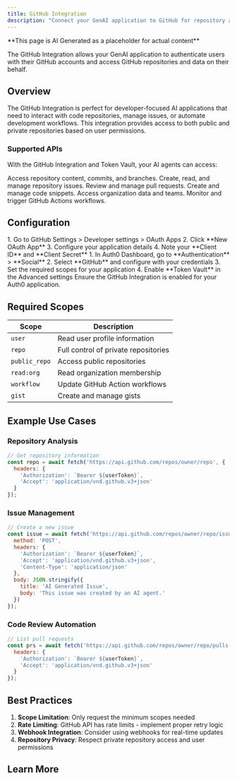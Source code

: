 ```yaml
---
title: GitHub Integration
description: "Connect your GenAI application to GitHub for repository access, issue management, and developer workflows."
---
```


<Warning>
**This page is AI Generated as a placeholder for actual content** 
</Warning>

The GitHub Integration allows your GenAI application to authenticate users with their GitHub accounts and access GitHub repositories and data on their behalf.

## Overview

The GitHub Integration is perfect for developer-focused AI applications that need to interact with code repositories, manage issues, or automate development workflows. This integration provides access to both public and private repositories based on user permissions.

### Supported APIs

With the GitHub Integration and Token Vault, your AI agents can access:

<Columns cols={2}>
  <Card title="Repositories" icon="folder" iconType="solid">
    Access repository content, commits, and branches.
  </Card>
  <Card title="Issues" icon="exclamation-circle" iconType="solid">
    Create, read, and manage repository issues.
  </Card>
  <Card title="Pull Requests" icon="git-pull" iconType="solid">
    Review and manage pull requests.
  </Card>
  <Card title="Gists" icon="code" iconType="solid">
    Create and manage code snippets.
  </Card>
  <Card title="Organizations" icon="users" iconType="solid">
    Access organization data and teams.
  </Card>
  <Card title="Actions" icon="play" iconType="solid">
    Monitor and trigger GitHub Actions workflows.
  </Card>
</Columns>

## Configuration

<Steps>
  <Step title="Create GitHub OAuth App">
    1. Go to GitHub Settings > Developer settings > OAuth Apps
    2. Click **New OAuth App**
    3. Configure your application details
    4. Note your **Client ID** and **Client Secret**
  </Step>
  <Step title="Set up Auth0 Integration">
    1. In Auth0 Dashboard, go to **Authentication** > **Social**
    2. Select **GitHub** and configure with your credentials
    3. Set the required scopes for your application
    4. Enable **Token Vault** in the Advanced settings
  </Step>
  <Step title="Enable for your Application">
    Ensure the GitHub Integration is enabled for your Auth0 application.
  </Step>
</Steps>

## Required Scopes

| Scope | Description |
|-------|-------------|
| `user` | Read user profile information |
| `repo` | Full control of private repositories |
| `public_repo` | Access public repositories |
| `read:org` | Read organization membership |
| `workflow` | Update GitHub Action workflows |
| `gist` | Create and manage gists |

## Example Use Cases

### Repository Analysis
```javascript
// Get repository information
const repo = await fetch('https://api.github.com/repos/owner/repo', {
  headers: {
    'Authorization': `Bearer ${userToken}`,
    'Accept': 'application/vnd.github.v3+json'
  }
});
```

### Issue Management
```javascript
// Create a new issue
const issue = await fetch('https://api.github.com/repos/owner/repo/issues', {
  method: 'POST',
  headers: {
    'Authorization': `Bearer ${userToken}`,
    'Accept': 'application/vnd.github.v3+json',
    'Content-Type': 'application/json'
  },
  body: JSON.stringify({
    title: 'AI Generated Issue',
    body: 'This issue was created by an AI agent.'
  })
});
```

### Code Review Automation
```javascript
// List pull requests
const prs = await fetch('https://api.github.com/repos/owner/repo/pulls', {
  headers: {
    'Authorization': `Bearer ${userToken}`,
    'Accept': 'application/vnd.github.v3+json'
  }
});
```

## Best Practices

1. **Scope Limitation**: Only request the minimum scopes needed
2. **Rate Limiting**: GitHub API has rate limits - implement proper retry logic
3. **Webhook Integration**: Consider using webhooks for real-time updates
4. **Repository Privacy**: Respect private repository access and user permissions

## Learn More

<Columns cols={2}>
  <Card
    title="GitHub API Documentation"
    href="https://docs.github.com/en/rest"
    icon="github"
    horizontal
  />
  <Card
    title="GitHub How-To Guide"
    href="/how-tos/list-github-repositories"
    icon="book-open"
    horizontal
  />
</Columns>